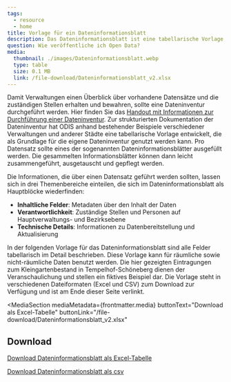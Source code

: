 ```yaml
---
tags:
  - resource
  - home
title: Vorlage für ein Dateninformationsblatt
description: Das Dateninformationsblatt ist eine tabellarische Vorlage, die als Grundlage für die eigene Dateninventur genutzt werden kann. Pro Datensatz sollte eines der sogenannten Dateninformationsblätter ausgefüllt werden. Die gesammelten Informationsblätter können dann leicht zusammengeführt, ausgetauscht und gepflegt werden.
question: Wie veröffentliche ich Open Data?
media:
  thumbnail: ./images/Dateninformationsblatt.webp
  type: table
  size: 0.1 MB
  link: /file-download/Dateninformationsblatt_v2.xlsx
---
```



Damit Verwaltungen einen Überblick über vorhandene Datensätze und die zuständigen Stellen erhalten und bewahren, sollte eine Dateninventur durchgeführt werden. Hier finden Sie das [Handout mit Informationen zur Durchführung einer Dateninventur](/ressourcen/dateninventur).
Zur strukturierten Dokumentation der Dateninventur hat ODIS anhand bestehender Beispiele verschiedener Verwaltungen und anderer Städte eine tabellarische Vorlage entwickelt, die als Grundlage für die eigene Dateninventur genutzt werden kann. Pro Datensatz sollte eines der sogenannten Dateninformationsblätter ausgefüllt werden. Die gesammelten Informationsblätter können dann leicht zusammengeführt, ausgetauscht und gepflegt werden.

Die Informationen, die über einen Datensatz geführt werden sollten, lassen sich in drei Themenbereiche einteilen, die sich im Dateninformationsblatt als Hauptblöcke wiederfinden:

- **Inhaltliche Felder**: Metadaten über den Inhalt der Daten
- **Verantwortlichkeit**: Zuständige Stellen und Personen auf Hauptverwaltungs- und Bezirksebene
- **Technische Details**: Informationen zu Datenbereitstellung und Aktualisierung

In der folgenden Vorlage für das Dateninformationsblatt sind alle Felder tabellarisch im Detail beschrieben. Diese Vorlage kann für räumliche sowie nicht-räumliche Daten benutzt werden. Die hier gezeigten Eintragungen zum Kleingartenbestand in Tempelhof-Schöneberg dienen der Veranschaulichung und stellen ein fiktives Beispiel dar. Die Vorlage steht in verschiedenen Dateiformaten (Excel und CSV) zum Download zur Verfügung und ist am Ende dieser Seite verlinkt.

<MediaSection
  mediaMetadata={frontmatter.media}
  buttonText="Download als Excel-Tabelle"
  buttonLink="/file-download/Dateninformationsblatt_v2.xlsx"
>
  <Dateninformationsblatt />
</MediaSection>

## Download

[Download Dateninformationsblatt als Excel-Tabelle](/file-download/Dateninformationsblatt_v2.xlsx)

[Download Dateninformationsblatt als csv](/file-download/Dateninformationsblatt_v2.csv)
